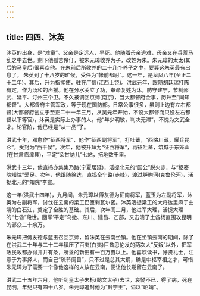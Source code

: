 ```yaml
---
---
---
```

title: 四四、沐英
---



沐英的出身，是“难童”。父亲是定远人，早死。他随着母亲逃难，母亲又在兵荒马乱之中去世。剩下他孤苦伶仃，被朱元璋收养为子，改姓为朱。朱元璋的太太(其后的马皇后)很喜欢他。在朱前后所收养的二十几个养子之中，要算这朱英最有出息了。 朱英到了十八岁的旷候，受任为“帐前都尉”。这一年，是龙凤八年(至正二十二年)。其后，升为指挥使，驻在广信(江西上饶)。洪武元年，跟随胡廷瑞打陈有定，作为汤和的声援。他在分水关立了功，奉命复姓为沐，防守建宁，节制邵武、延平、汀州三个卫。不久被调回京师(南京)，当大都督府佥事，历升至“同知都督”。大都督府主管军政，等于现在国防部。日常公事很多，虽则上边有左右都督(大都督府创立于至正二十一年三月，从吴元年开始，不设大都督而只设左右都督以下等官)，沐英是实际上办事的人。他“年少明敏，判决无滞”，不愧为文武全才。论官阶，他已经是“从一品”了。

洪武十年，邓愈作“征西将军”，他作“征西副将军”，打吐蕃，“西略川藏，耀兵昆仑”，受封为“西平侯”。次年，他被升拜为“征西将军”，再征吐蕃，筑城于东笼山(在甘肃临潭县)，平定“朵甘纳儿”七站，拓地数千里。

洪武十三年，他直捣亦集集乃路(宁夏居延)，活捉北元的“国公”脱火赤，与“枢密院知院”爱足。次年，他跟随徐达，直捣全宁路(赤峰)，渡过胪朐河(克鲁伦河)，活捉北元的“知院”李宣。

这一年(洪武十四年)，九月间，朱元璋以傅友德为征南将军，蓝玉为左副将军，沐英为右副将军，讨伐在云南的梁王巴匝剌瓦尔密。沐英活捉粱王的大将达里麻于曲靖的白石江，奠定了全胜的基础。其后，次年闰二月，他进军大理，活捉大理的“七酋”段世。回军‘平定”乌撤、东川、建昌、芒部，又击溃了土酋杨直围攻昆明的部众二十余万。

朱元璋把傅友德与蓝玉召回京师，留沫英在云南坐镇。他在坐镇云南的期间，除了在洪武二十年与二十二年镇压了百夷(白夷)巨酋思伦发的两次大“反叛”以外，把军政民政都办得井井有条，所垦的新田有一百万亩以上。他喜欢读书，好贤礼士，注意于为事择人，而自己“疏节阔目”，只不过是总其大纲，确是中枢宰相之才，可惜朱元璋为了需要一个像他这样的人放在云南，便让他长期留在云南了。

洪武二十五年六月，他听到皇太子朱标(懿文太子)去世，哀恸不已，得了病，死在昆明，年纪只有四十八岁。朱元璋追封他为“黔宁王”，谥以“昭靖”。
